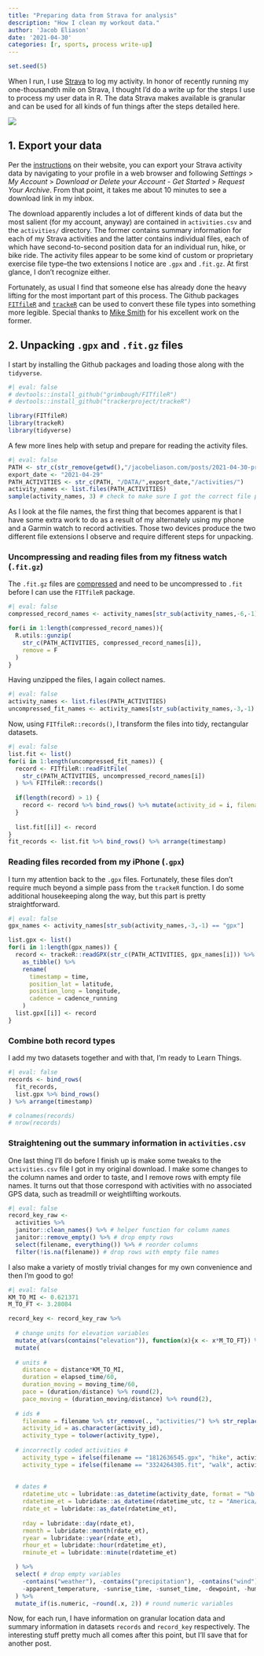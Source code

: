 ```yaml
---
title: "Preparing data from Strava for analysis"
description: "How I clean my workout data."
author: 'Jacob Eliason' 
date: '2021-04-30'
categories: [r, sports, process write-up] 
---
```


```r
set.seed(5)
```

When I run, I use [Strava](https://www.strava.com/) to log my activity. In honor of recently running my one-thousandth mile on Strava, I thought I'd do a write up for the steps I use to process my user data in R. The data Strava makes available is granular and can be used for all kinds of fun things after the steps detailed here.

<!-- ![](2021-04-30-processing-strava-data-nyc.png) -->
![](000109170030.jpeg)

## 1. Export your data {#s1}

Per the [instructions](https://support.strava.com/hc/en-us/articles/216918437-Exporting-your-Data-and-Bulk-Export) on their website, you can export your Strava activity data by navigating to your profile in a web browser and following *Settings* \> *My Account* \> *Download or Delete your Account - Get Started* \> *Request Your Archive*. From that point, it takes me about 10 minutes to see a download link in my inbox.

The download apparently includes a lot of different kinds of data but the most salient (for my account, anyway) are contained in `activities.csv` and the `activities/` directory. The former contains summary information for each of my Strava activities and the latter contains individual files, each of which have second-to-second position data for an individual run, hike, or bike ride. The activity files appear to be some kind of custom or proprietary exercise file type--the two extensions I notice are `.gpx` and `.fit.gz`. At first glance, I don't recognize either.

Fortunately, as usual I find that someone else has already done the heavy lifting for the most important part of this process. The Github packages [`FITfileR`](https://github.com/grimbough/FITfileR) and [`trackeR`](https://github.com/trackerproject/trackeR) can be used to convert these file types into something more legible. Special thanks to [Mike Smith](https://github.com/grimbough) for his excellent work on the former.

## 2. Unpacking `.gpx` and `.fit.gz` files {#s2}

I start by installing the Github packages and loading those along with the `tidyverse`.

```r
#| eval: false
# devtools::install_github("grimbough/FITfileR")
# devtools::install_github("trackerproject/trackeR")

library(FITfileR)
library(trackeR)
library(tidyverse)
```

A few more lines help with setup and prepare for reading the activity files.

```r
#| eval: false
PATH <- str_c(str_remove(getwd(),"/jacobeliason.com/posts/2021-04-30-processing-data-from-strava"),"/personal-projects/strava")
export_date <- "2021-04-29"
PATH_ACTIVITIES <- str_c(PATH, "/DATA/",export_date,"/activities/")
activity_names <- list.files(PATH_ACTIVITIES)
sample(activity_names, 3) # check to make sure I got the correct file path
```

As I look at the file names, the first thing that becomes apparent is that I have some extra work to do as a result of my alternately using my phone and a Garmin watch to record activities. Those two devices produce the two different file extensions I observe and require different steps for unpacking.

### Uncompressing and reading files from my fitness watch (`.fit.gz`) {#s2-read-fit}

The `.fit.gz` files are [compressed](https://en.wikipedia.org/wiki/Gzip) and need to be uncompressed to `.fit` before I can use the `FITfileR` package.

```r
#| eval: false
compressed_record_names <- activity_names[str_sub(activity_names,-6,-1) == "fit.gz"]

for(i in 1:length(compressed_record_names)){
  R.utils::gunzip(
    str_c(PATH_ACTIVITIES, compressed_record_names[i]),
    remove = F
  )
}
```

Having unzipped the files, I again collect names.

```r
#| eval: false
activity_names <- list.files(PATH_ACTIVITIES)
uncompressed_fit_names <- activity_names[str_sub(activity_names,-3,-1) == "fit"] # want exact match to .fit only, no .fit.gz
```

Now, using `FITfileR::records()`, I transform the files into tidy, rectangular datasets.

```r
#| eval: false
list.fit <- list()
for(i in 1:length(uncompressed_fit_names)) {
  record <- FITfileR::readFitFile(
    str_c(PATH_ACTIVITIES, uncompressed_record_names[i])
  ) %>% FITfileR::records()
  
  if(length(record) > 1) {
    record <- record %>% bind_rows() %>% mutate(activity_id = i, filename = uncompressed_fit_names[i])
  }
  
  list.fit[[i]] <- record
}
fit_records <- list.fit %>% bind_rows() %>% arrange(timestamp)
```

### Reading files recorded from my iPhone (`.gpx`) {#s2-read-gpx}

I turn my attention back to the `.gpx` files. Fortunately, these files don't require much beyond a simple pass from the `trackeR` function. I do some additional housekeeping along the way, but this part is pretty straightforward.

```r
#| eval: false
gpx_names <- activity_names[str_sub(activity_names,-3,-1) == "gpx"]

list.gpx <- list()
for(i in 1:length(gpx_names)) {
  record <- trackeR::readGPX(str_c(PATH_ACTIVITIES, gpx_names[i])) %>% 
    as_tibble() %>% 
    rename(
      timestamp = time, 
      position_lat = latitude, 
      position_long = longitude, 
      cadence = cadence_running
    )
  list.gpx[[i]] <- record
}
```

### Combine both record types {#s2-combine}

I add my two datasets together and with that, I'm ready to Learn Things.

```r
#| eval: false
records <- bind_rows(
  fit_records,
  list.gpx %>% bind_rows()
) %>% arrange(timestamp)

# colnames(records)
# nrow(records)
```

### Straightening out the summary information in `activities.csv` {#s2-summary}

One last thing I'll do before I finish up is make some tweaks to the `activities.csv` file I got in my original download. I make some changes to the column names and order to taste, and I remove rows with empty file names. It turns out that those correspond with activities with no associated GPS data, such as treadmill or weightlifting workouts.

```r
#| eval: false
record_key_raw <- 
  activities %>% 
  janitor::clean_names() %>% # helper function for column names
  janitor::remove_empty() %>% # drop empty rows
  select(filename, everything()) %>% # reorder columns
  filter(!is.na(filename)) # drop rows with empty file names
```

I also make a variety of mostly trivial changes for my own convenience and then I'm good to go!

```r
#| eval: false
KM_TO_MI <- 0.621371
M_TO_FT <- 3.28084

record_key <- record_key_raw %>% 
  
  # change units for elevation variables
  mutate_at(vars(contains("elevation")), function(x){x <- x*M_TO_FT}) %>% 
  mutate(
    
  # units #
    distance = distance*KM_TO_MI,
    duration = elapsed_time/60,
    duration_moving = moving_time/60,
    pace = (duration/distance) %>% round(2),
    pace_moving = (duration_moving/distance) %>% round(2),
    
  # ids #
    filename = filename %>% str_remove(., "activities/") %>% str_replace(., "fit.gz", "fit"),
    activity_id = as.character(activity_id),
    activity_type = tolower(activity_type),
    
  # incorrectly coded activities #
    activity_type = ifelse(filename == "1812636545.gpx", "hike", activity_type), 
    activity_type = ifelse(filename == "3324264305.fit", "walk", activity_type), 
    
    
  # dates #
    rdatetime_utc = lubridate::as_datetime(activity_date, format = "%b %d, %Y, %I:%M:%S %p", tz = "UTC"),
    rdatetime_et = lubridate::as_datetime(rdatetime_utc, tz = "America/New_York"),
    rdate_et = lubridate::as_date(rdatetime_et), 
    
    rday = lubridate::day(rdate_et),
    rmonth = lubridate::month(rdate_et),
    ryear = lubridate::year(rdate_et),
    rhour_et = lubridate::hour(rdatetime_et),
    rminute_et = lubridate::minute(rdatetime_et)

  ) %>% 
  select( # drop empty variables
    -contains("weather"), -contains("precipitation"), -contains("wind"),
    -apparent_temperature, -sunrise_time, -sunset_time, -dewpoint, -humidity, -cloud_cover, -uv_index
  ) %>% 
  mutate_if(is.numeric, ~round(.x, 2)) # round numeric variables
```

Now, for each run, I have information on granular location data and summary information in datasets `records` and `record_key` respectively. The interesting stuff pretty much all comes after this point, but I'll save that for another post.
